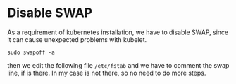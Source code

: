 
<SEO title="Disable SWAP" />

# Disable SWAP
As a requirement of kubernetes installation, we have to disable SWAP, since it can cause unexpected problems with kubelet.

`sudo swapoff -a`

then we edit the following file `/etc/fstab` and we have to comment the swap line, if is there. In my case is not there, so no need to do more steps.
